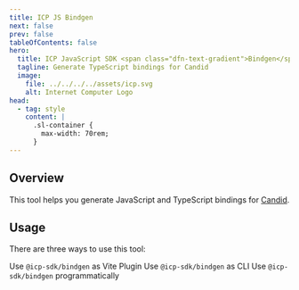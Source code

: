 ```yaml
---
title: ICP JS Bindgen
next: false
prev: false
tableOfContents: false
hero:
  title: ICP JavaScript SDK <span class="dfn-text-gradient">Bindgen</span>
  tagline: Generate TypeScript bindings for Candid
  image:
    file: ../../../../assets/icp.svg
    alt: Internet Computer Logo
head:
  - tag: style
    content: |
      .sl-container {
        max-width: 70rem;
      }
---
```



## Overview

This tool helps you generate JavaScript and TypeScript bindings for [Candid](https://internetcomputer.org/docs/building-apps/interact-with-canisters/candid/using-candid/).

## Usage

There are three ways to use this tool:

<CardGrid>
    <Card title="Vite Plugin">
        <LinkButton
            href="/bindgen/latest/plugins/vite"
            variant="minimal"
            icon="right-caret"
            iconPlacement="start"
        >
            Use <code class="dfn-text-highlight">@icp-sdk/bindgen</code> as Vite Plugin
        </LinkButton>
    </Card>
    <Card title="CLI">
        <LinkButton
            href="/bindgen/latest/cli/"
            variant="minimal"
            icon="right-caret"
            iconPlacement="start"
        >
            Use <code class="dfn-text-highlight">@icp-sdk/bindgen</code> as CLI
        </LinkButton>
    </Card>
    <Card title="Library">
        <LinkButton
            href="/bindgen/latest/core/"
            variant="minimal"
            icon="right-caret"
            iconPlacement="start"
        >
            Use <code class="dfn-text-highlight">@icp-sdk/bindgen</code> programmatically
        </LinkButton>
    </Card>
</CardGrid>
